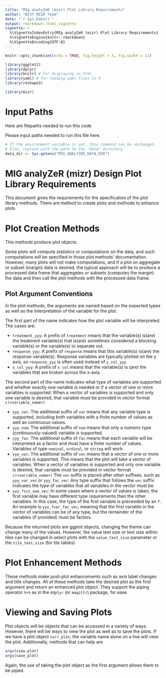 ```yaml
---
title: "MIg analyZeR (mizr) Plot Library Requirements"
author: "NIST MIZR Team"
date: "`r Sys.Date()`"
output: rmarkdown::html_vignette
vignette: >
  %\VignetteIndexEntry{MIg analyZeR (mizr) Plot Library Requirements}
  %\VignetteEngine{knitr::rmarkdown}
  %\VignetteEncoding{UTF-8}
---
```


```r
knitr::opts_chunk$set(echo = TRUE, fig.height = 5, fig.width = 11)
```

```r
library(ggplot2)
library(dplyr)
library(knitr) # For displaying in html
library(yaml) # for reading yaml files in R
library(reshape2)
```

```r
library(mizr)
```

# Input Paths

Here are filepaths needed to run this code

Please input paths needed to run this file here.

```r
# If the environment variable is set, this command can be unchanged.
# Else, replace with the path to the "data" directory
data_dir <- Sys.getenv("MIG_ANALYZER_DATA_DIR")
```

# MIG analyZeR (mizr) Design Plot Library Requirements

This document gives the requirements for the specification of the plot library methods. There are method to create plots and methods to enhance plots

# Plot Creation Methods

This methods produce plot objects. 

Some plots will compute statistics or computations on the data, and such computations will be specified in those plot methods' documentation. However, many plots will not make computations, and if a plot on aggregate or subset (margin) data is desired, the typical approach will be to produce a processed data frame that aggregates or subsets (computes the margin) the data and then call the plot methods with the processed data frame.

## Plot Argument Conventions

In the plot methods, the arguments are named based on the expected types as well as the interpretation of the variable for the plot.

The first part of the name indicates how the plot variable will be interpreted. The cases are:

* `treatment_yyy`: A prefix of `treatment` means that the variable(s) is(are) the treatment variable(s) that is(are) sometimes considered a blocking variable(s) or the variable(s) to separate out.
* `response_yyy`: A prefix of `response` means that this variable(s) is(are) the response variable(s). Response variables are typically plotted on the y axis, so `response_yyy` is often used instead of `y_col_yyy`
* `x_col_yyy`: A prefix of `x_col` means that the variable(s) is (are) the variables that are broken across the x-axis.

The second part of the name indicates what type of variables are supported and whether exactly one variable is needed or if a vector of one or more variables is supported. When a vector of variables is supported and only one variable is desired, that variable must be provided in vector format `c(<variable_name>)`

* `yyy_var`: The additional suffix of `var` means that any variable type is supported, including both variables with a finite number of values as well as continuous values.
* `yyy_num`: The additional suffix of `num` means that only a numeric type (continuously-valued) variable is supported.
* `yyy_fac`: The additional suffix of `fac` means that each variable will be interpreted as a factor and must have a finite number of values. Variables of type `nominal`, `ordinal`, or `string` will work.
* `yyy_vec`: The additional suffix of `vec` means that a vector of one or more variables is supported. This means that the plot will take a vector of variables. When a vector of variables is supported and only one variable is desired, that variable must be provided in vector format `c(<variable_name>)` The `vec` suffix is placed after other suffixes, such as `yyy_var_vec` or `yyy_fac_vec`: Any type suffix that follows the `vec` suffix indicates the type of variables that all variables in the vector must be.
* `yyy_fzzz_aaa_vec`: In some cases where a vector of values is taken, the first variable may have different type requirements than the other variables. In this case, the type of the first variable is preceeded by an `f`. An example is `yyy_fvar_fac_vec`, meaning that the first variable in the vector of variables can be of any type, but the remainder of the variables (if provided) must be factors.

Because the returned plots are ggplot objects, changing the theme can change many of the values. However, the value text size or text size within tiles can be changed in select plots with the `value_text_size` parameter or the `tile_text_size` (for tile tables)

# Plot Enhancement Methods

These methods make post-plot enhancements such as axis label changes and title changes. All of these methods take the desired plot as the first argument and return an enhanced plot object. They support the piping operator `%>%` as in the `ddplyr` (or `magittr`) package, for ease 

# Viewing and Saving Plots

Plot objects will be objects that can be accessed in a variety of ways. However, there will be ways to view the plot as well as to save the plots. If we have a plot object `curr_plot`, the variable name alone on a line will view the plot. Additionally, methods that can help are


```r
args(view_plot)
args(save_plot)
```

Again, the use of taking the plot object as the first argument allows them to be piped.
